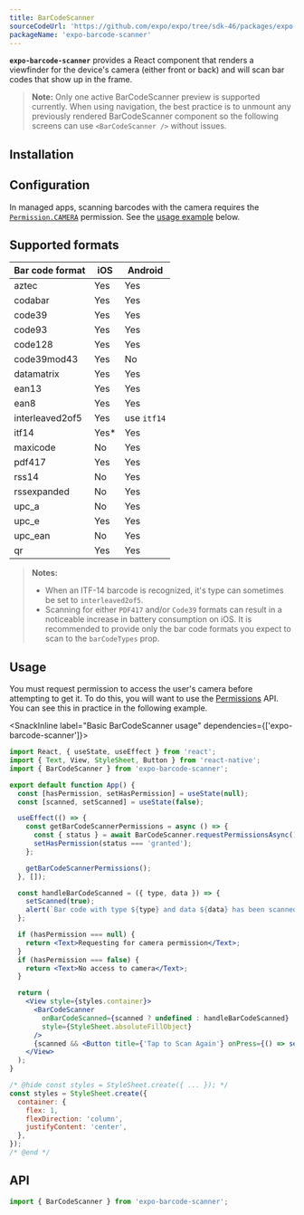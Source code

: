 ```yaml
---
title: BarCodeScanner
sourceCodeUrl: 'https://github.com/expo/expo/tree/sdk-46/packages/expo-barcode-scanner'
packageName: 'expo-barcode-scanner'
---
```



**`expo-barcode-scanner`** provides a React component that renders a viewfinder for the device's camera (either front or back) and will scan bar codes that show up in the frame.

<PlatformsSection android emulator ios simulator />

> **Note:** Only one active BarCodeScanner preview is supported currently. When using navigation, the best practice is to unmount any previously rendered BarCodeScanner component so the following screens can use `<BarCodeScanner />` without issues.

## Installation

<APIInstallSection />

## Configuration

In managed apps, scanning barcodes with the camera requires the [`Permission.CAMERA`](permissions.mdx#permissionscamera) permission. See the [usage example](#usage) below.

## Supported formats

| Bar code format | iOS   | Android     |
| --------------- | ----- | ----------- |
| aztec           | Yes   | Yes         |
| codabar         | Yes   | Yes         |
| code39          | Yes   | Yes         |
| code93          | Yes   | Yes         |
| code128         | Yes   | Yes         |
| code39mod43     | Yes   | No          |
| datamatrix      | Yes   | Yes         |
| ean13           | Yes   | Yes         |
| ean8            | Yes   | Yes         |
| interleaved2of5 | Yes   | use `itf14` |
| itf14           | Yes\* | Yes         |
| maxicode        | No    | Yes         |
| pdf417          | Yes   | Yes         |
| rss14           | No    | Yes         |
| rssexpanded     | No    | Yes         |
| upc_a           | No    | Yes         |
| upc_e           | Yes   | Yes         |
| upc_ean         | No    | Yes         |
| qr              | Yes   | Yes         |

> **Notes:**
>
> - When an ITF-14 barcode is recognized, it's type can sometimes be set to `interleaved2of5`.
> - Scanning for either `PDF417` and/or `Code39` formats can result in a noticeable increase in battery consumption on iOS. It is recommended to provide only the bar code formats you expect to scan to the `barCodeTypes` prop.

## Usage

You must request permission to access the user's camera before attempting to get it. To do this, you will want to use the [Permissions](permissions.mdx) API. You can see this in practice in the following example.

<SnackInline label="Basic BarCodeScanner usage" dependencies={['expo-barcode-scanner']}>

```jsx
import React, { useState, useEffect } from 'react';
import { Text, View, StyleSheet, Button } from 'react-native';
import { BarCodeScanner } from 'expo-barcode-scanner';

export default function App() {
  const [hasPermission, setHasPermission] = useState(null);
  const [scanned, setScanned] = useState(false);

  useEffect(() => {
    const getBarCodeScannerPermissions = async () => {
      const { status } = await BarCodeScanner.requestPermissionsAsync();
      setHasPermission(status === 'granted');
    };

    getBarCodeScannerPermissions();
  }, []);

  const handleBarCodeScanned = ({ type, data }) => {
    setScanned(true);
    alert(`Bar code with type ${type} and data ${data} has been scanned!`);
  };

  if (hasPermission === null) {
    return <Text>Requesting for camera permission</Text>;
  }
  if (hasPermission === false) {
    return <Text>No access to camera</Text>;
  }

  return (
    <View style={styles.container}>
      <BarCodeScanner
        onBarCodeScanned={scanned ? undefined : handleBarCodeScanned}
        style={StyleSheet.absoluteFillObject}
      />
      {scanned && <Button title={'Tap to Scan Again'} onPress={() => setScanned(false)} />}
    </View>
  );
}

/* @hide const styles = StyleSheet.create({ ... }); */
const styles = StyleSheet.create({
  container: {
    flex: 1,
    flexDirection: 'column',
    justifyContent: 'center',
  },
});
/* @end */
```

</SnackInline>

## API

```js
import { BarCodeScanner } from 'expo-barcode-scanner';
```

<APISection packageName="expo-barcode-scanner" apiName="BarCodeScanner" />
